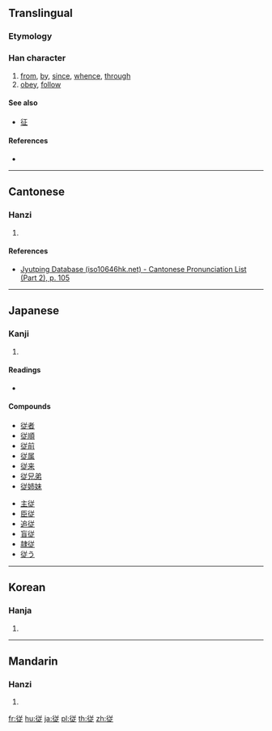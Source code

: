 {{also|從}}
==Translingual==

===Etymology===
{{rfe|lang=mul}}

===Han character===
{{Han char|rn=60|rad=彳|as=07|sn=10|four=|canj=HOTYO|ids=⿰彳⿱䒑龰}}

# [[from]], [[by]], [[since]], [[whence]], [[through]]
# [[obey]], [[follow]]

====See also====
* [[征]] <!-- visually similar -->

====References====
* {{Han ref|kx=0367.271|dkj=10133|dj=0691.130|hdz=20826.040|uh=5F93|ud=24467}}

----

==Cantonese==

===Hanzi===
{{yue-hanzi|jyut=[[cung4]]|y=chung4}}

# {{defn|lang=yue|sort=彳07}}

====References====
* [http://www.iso10646hk.net/jp/document/download.jsp Jyutping Database (iso10646hk.net) - Cantonese Pronunciation List (Part 2), p. 105]

----

==Japanese==

===Kanji===
{{ja-kanji|grade=6|rs=彳07|style=s|kyu=從}}

# {{defn|lang=ja|sort=彳07}}

====Readings====
* {{ja-readings|goon=[[しゅ]] (shu), [[じゅ]] (ju), [[じゅう]] (jū)|kanon=[[しょう]] (shō)|kanyoon=[[じゅう]] (jū)|kun=[[したがう]] (shitagau), [[したがえる]] (shitagaeru), [[より]] (yori)}}

====Compounds====
{{top2}}
* [[従者]]
* [[従順]]
* [[従前]]
* [[従属]]
* [[従来]]
* [[従兄弟]]
* [[従姉妹]]
{{mid2}}
* [[主従]]
* [[臣従]]
* [[追従]]
* [[盲従]]
* [[隷従]]
* [[従う]]
{{bottom}}

----

==Korean==

===Hanja===
{{ko-hanja|hangeul=종|eumhun=|rv=jong|mr=chong|y=cong}}

# {{defn|lang=ko|sort=彳07}}

----

==Mandarin==

===Hanzi===
{{cmn-hanzi|pin=[[cóng]] ([[cong2]])|wg=ts'ung<sup>2</sup>}}

# {{defn|lang=cmn|sort=彳07}}

[[fr:従]]
[[hu:従]]
[[ja:従]]
[[pl:従]]
[[th:従]]
[[zh:従]]